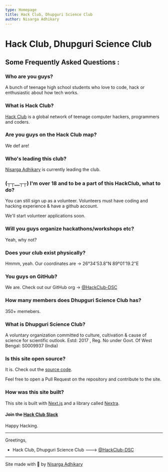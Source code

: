 ```yaml
---
type: Homepage
title: Hack Club, Dhupguri Science Club
author: Nisarga Adhikary
---
```



# Hack Club, Dhupguri Science Club




## Some Frequently Asked Questions :

### Who are you guys?
A bunch of teenage high school students who love to code, hack or enthusiastic about how tech works.

### What is Hack Club?
[Hack Club](https://hackclub.com) is a global network of teenage computer hackers, programmers and coders.

### Are you guys on the Hack Club map?
We def are!

### Who's leading this club?
[Nisarga Adhikary](https://github.com/ni5arga) is currently leading the club.

### (┬┬﹏┬┬) I'm over 18 and to be a part of this HackClub, what to do?
You can still sign up as a volunteer. Volunteers must have coding and hacking experience & have a github account.

We'll start volunteer applications soon.

### Will you guys organize hackathons/workshops etc?
Yeah, why not?

### Does your club exist physically?
Hmmm, yeah.
Our coordinates are -> 26°34'53.8"N 89°01'19.2"E

### You guys on GitHub?
We are. Check out our GitHub org -> [@HackClub-DSC](https://github.com/HackClub-DSC)

### How many members does Dhupguri Science Club has?
350+ memebers.

### What is Dhupguri Science Club?
A voluntary organization committed to culture, cultivation & cause of science for scientific outlook.
Estd: 2017 , Reg. No under Govt. Of West Bengal: S0009937 (India)

### Is this site open source?
It is. Check out the [source code](https://github.com/hackclub-dsc/website/).

Feel free to open a Pull Request on the repository and contribute to the site.

### How was this site built?
This site is built with [Next.js](https://nextjs.com) and a library called [Nextra](https://nextra.vercel.app/).

#### Join the [Hack Club Slack](https://hackclub.com/slack)




Happy Hacking.

---
Greetings,
- Hack Club, Dhupguri Science Club ---> [@HackClub-DSC](https://github.com/HackClub-DSC)
---
Site made with 💖 by [Nisarga Adhikary](https://github.com/ni5arga)
